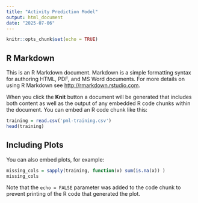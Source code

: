 ```yaml
---
title: "Activity Prediction Model"
output: html_document
date: "2025-07-06"
---
```


```r
knitr::opts_chunk$set(echo = TRUE)
```

## R Markdown

This is an R Markdown document. Markdown is a simple formatting syntax for authoring HTML, PDF, and MS Word documents. For more details on using R Markdown see <http://rmarkdown.rstudio.com>.

When you click the **Knit** button a document will be generated that includes both content as well as the output of any embedded R code chunks within the document. You can embed an R code chunk like this:

```r
training = read.csv('pml-training.csv')
head(training)
```

## Including Plots

You can also embed plots, for example:

```r
missing_cols = sapply(training, function(x) sum(is.na(x)) )
missing_cols
```

Note that the `echo = FALSE` parameter was added to the code chunk to prevent printing of the R code that generated the plot.
